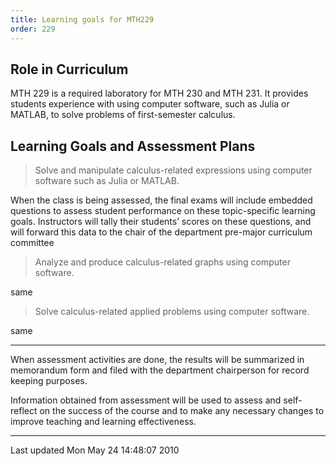 ```yaml
---
title: Learning goals for MTH229
order: 229
---
```


## Role in Curriculum

MTH 229 is a required laboratory for MTH 230 and MTH 231. It provides
students experience with using computer software, such as
Julia or MATLAB, to solve problems of first-semester calculus.

## Learning Goals and Assessment Plans

> Solve and manipulate calculus-related expressions
> using computer software such as Julia or MATLAB.

When the class is being assessed, the final exams
will include embedded questions to assess student
performance on these topic-specific learning
goals. Instructors will tally their students'
scores on these questions, and will forward this
data to the chair of the department pre-major
curriculum committee

> Analyze and produce calculus-related graphs using
> computer software.

same

> Solve calculus-related applied problems using
> computer software.

same

----

When assessment activities are done, the results will be summarized in
memorandum form and filed with the department chairperson for record
keeping
purposes.

Information obtained from assessment will be used to assess and
self-reflect on the success of the course and to make any necessary
changes to
improve teaching and learning effectiveness.

------------------------------------------------------------------------

Last updated Mon May 24 14:48:07 2010
